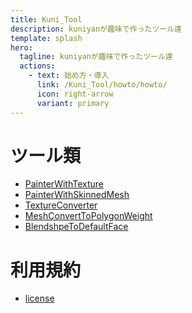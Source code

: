 ```yaml
---
title: Kuni_Tool
description: kuniyanが趣味で作ったツール達
template: splash
hero:
  tagline: kuniyanが趣味で作ったツール達
  actions:
    - text: 始め方・導入
      link: /Kuni_Tool/howto/howto/
      icon: right-arrow
      variant: primary
---
```


# ツール類

- [PainterWithTexture](/Kuni_Tool/summary/painterwithtexture/)
- [PainterWithSkinnedMesh](/Kuni_Tool/summary/painterwithskinnedmesh/)
- [TextureConverter](/Kuni_Tool/summary/textureconverter/)
- [MeshConvertToPolygonWeight](/Kuni_Tool/summary/meshconverttopolygonweight/)
- [BlendshpeToDefaultFace](/Kuni_Tool/summary/blendshapetodefaultface/)

# 利用規約

- [license](/Kuni_Tool/license/license/)
